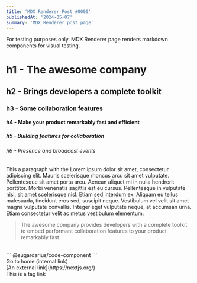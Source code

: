 ```yaml
---
title: 'MDX Renderer Post #0000'
publishedAt: '2024-05-07'
summary: 'MDX Renderer post page'
---
```


<Callout className='mt-4' title='Callout'>
  For testing purposes only. MDX Renderer page renders markdown components for
  visual testing.
</Callout>

# h1 - The awesome company

## h2 - Brings developers a complete toolkit

### h3 - Some collaboration features

#### h4 - Make your product remarkably fast and efficient

##### h5 - Building features for collaboration

###### h6 - Presence and broadcast events

This a paragraph with the Lorem ipsum dolor sit amet, consectetur adipiscing elit. Mauris scelerisque rhoncus arcu sit amet vulputate. Pellentesque sit amet porta arcu. Aenean aliquet mi in nulla hendrerit porttitor. Morbi venenatis sagittis est eu cursus. Pellentesque in vulputate nisl, sit amet scelerisque nisl. Etiam sed interdum ex. Aliquam eu tellus malesuada, tincidunt eros sed, suscipit neque. Vestibulum vel velit sit amet magna vulputate convallis. Integer eget vulputate neque, at accumsan urna. Etiam consectetur velit ac metus vestibulum elementum.

> The awesome company provides developers with a complete toolkit to embed performant collaboration features to your product remarkably fast.

<br />
``` @sugardarius/code-component ```
<br />
<InternalLink href='/'>Go to home (internal link)</InternalLink>
<br />
[An external link](https://nextjs.org/)
<br />
<TagLink href='https://nextjs.org/'>This is a tag link</TagLink>
